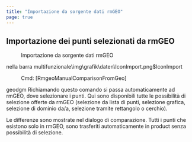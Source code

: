 ```yaml
---
title: "Importazione da sorgente dati rmGEO"
page: true
---
```

## Importazione dei punti selezionati da rmGEO
 <Menu>Importazione da sorgente dati rmGEO</Menu>  nella barra multifunzionale<Image>\img\grafik\daten\IconImport.png$IconImport</Image>
 <Menu> Cmd: [RmgeoManualComparisonFromGeo] </Menu> 

 <Placeholder>geodgm</Placeholder> 
Richiamando questo comando si passa automaticamente ad rmGEO, dove selezionare i punti. Qui sono disponibili tutte le possibilit&#224; di selezione offerte da rmGEO (selezione da lista di punti, selezione grafica, selezione di dominio da/a, selezione tramite rettangolo o cerchio).

Le differenze sono mostrate nel dialogo di comparazione.
Tutti i punti che esistono solo in rmGEO, sono trasferiti automaticamente in  <Placeholder>product</Placeholder> senza possibilit&#224; di selezione.